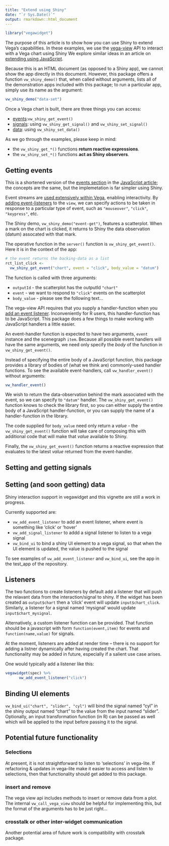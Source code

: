 ```yaml
---
title: "Extend using Shiny"
date: "`r Sys.Date()`"
output: rmarkdown::html_document
---
```


```r
library("vegawidget")
```

The purpose of this article is to show how you can use Shiny to extend Vega's capabilities. In these examples, we use the [vega-view](https://github.com/vega/vega/tree/master/packages/vega-view) API to interact with a Vega chart using Shiny We explore similar ideas in an article on [extending using JavaScript](javascript.Rmd).

Because this is an HTML document (as opposed to a Shiny app), we cannot show the app directly in this document. However, this package offers a function `vw_shiny_demo()` that, when called without arguments, lists all of the demonstration apps included with this package; to run a particular app, simply use its name as the argument:

```r
vw_shiny_demo("data-set")
```

Once a Vega chart is built, there are three things you can access:

- [events](https://vega.github.io/vega/docs/api/view/#event-handling):`vw_shiny_get_event()`
- [signals](https://vega.github.io/vega/docs/api/view/#signals): using `vw_shiny_get_signal()` and `vw_shiny_set_signal()`
- [data](https://vega.github.io/vega/docs/api/view/#data-and-scales): using `vw_shiny_set_data()`

As we go through the examples, please keep in mind:

- the `vw_shiny_get_*()` functions **return reactive expressions**.
- the `vw_shiny_set_*()` functions **act as Shiny observers**.

## Getting events {#events}

This is a shortened version of the [events section](javascript.html#events) in the [JavaScript article](JavaScript); the concepts are the same, but the implemetation is far simpler using Shiny.

Event streams are [used extensively within Vega](https://vega.github.io/vega/docs/event-streams), enabling interactivity. By [adding event-listeners](https://vega.github.io/vega/docs/api/view/#view_addEventListener) to the `view`, we can specify actions to be taken in response to a particular type of event, such as `"mouseover"`, `"click"`, `"keypress"`, etc.

The Shiny demo, `vw_shiny_demo("event-get")`, features a scatterplot. When a mark on the chart is clicked, it returns to Shiny the data observation (datum) assocated with that mark.

The operative function in the `server()` function is `vw_shiny_get_event()`. Here it is in the context of the app:

```r
# the event returns the backing-data as a list
rct_list_click <-
  vw_shiny_get_event("chart", event = "click", body_value = "datum")
```

The function is called with three arguments:

- `outputId` - the scatterplot has the outputId `"chart"`
- `event` - we want to respond to `"click"` events on the scatterplot
- `body_value` - please see the following text...

The vega-view API requires that you supply a handler-function when you [add an event listener](https://vega.github.io/vega/docs/api/view/#view_addEventListener). Inconveniently for R users, this handler-function has to be JavaScript. This package does a few things to make working with JavaScript handlers a little easier.

An event-handler function is expected to have two arguments, `event` instance and the scenegraph `item`. Because all possible event handlers will have the same arguments, we need only specify the *body* of the function in `vw_shiny_get_event()`.

Instead of specifying the entire body of a JavaScript function, this package provides a library of bodies of (what we think are) commonly-used handler functions. To see the available event-handlers, call `vw_handler_event()` without arguments:

```r
vw_handler_event()
```

We wish to return the data-observation behind the mark associated with the event, so we can specify to `"datum"` handler. The `vw_shiny_get_event()` function knows to check the library first, so you can either supply the entire body of a JavaScript handler-function, or you can supply the name of a handler-function in the library.

The code supplied for `body_value` need only return a *value* - the `vw_shiny_get_event()` function will take care of composing this with additional code that will make that *value* available to Shiny.

Finally, the `vw_shiny_get_event()` function returns a reactive expression that evaluates to the latest *value* returned from the event-handler.

## Setting and getting signals

## Setting (and soon getting) data


Shiny interaction support in vegawidget and this vignette are still a work in progress.  

Currently supported are:

* `vw_add_event_listener` to add an event listener, where event is something like 'click' or 'hover'
* `vw_add_signal_listener` to addd a signal listener to listen to a vega signal
* `vw_bind_ui` to bind a shiny UI element to a vega signal, so that when the UI element is updated, the value is pushed to the signal 

To see examples of `vw_add_event_listener` and `vw_bind_ui`, see the app in the test_app of the repository.

## Listeners

The two functions to create listeners by default add a listener that will push the relavant data from the interaction/signal to shiny. If the widget has been created as `output$chart` then a 'click' event will update ` input$chart_click`.  Similarly, a listener for a signal named 'mysignal' would update `input$chart_mysignal`.

Alternatively, a custom listener function can be provided. That function should be a javascript with form `function(event,item)` for events and `function(name,value)` for signals.

At the moment, listeners are added at render time -- there is no support for adding a listner dynamically after having created the chart.  That functionality may be added in future, especially if a salient use case arises.

One would typically add a listener like this:

```r
vegawidget(spec) %>%
      vw_add_event_listener("click")
```

## Binding UI elements

`vw_bind_ui("chart", "slider", "cyl")` will bind the signal named "cyl" in the shiny output named "chart" to the value from the input named "slider".  Optionally, an input transformation function (in R) can be passed as well which will be applied to the input before passing it to the signal.

## Potential future functionality

### Selections

At present, it is not straightforward to listen to 'selections' in vega-lite. If refactoring & updates in vega-lite make it easier to access and listen to selections, then that functionality should get added to this package.

### insert and remove

The vega view api includes methods to insert or remove data from a plot. The internal `vw_call_vega_view` should be helpful for implementing this, but the format of the arguments has to be just right...  

### crosstalk or other inter-widget communication

Another potential area of future work is compatibility with crosstalk package.
